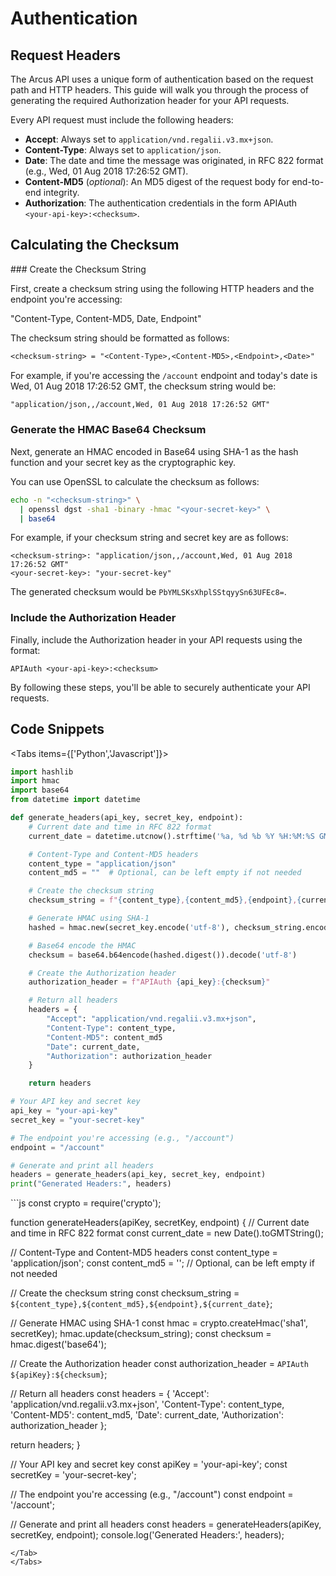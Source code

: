 
# Authentication

## Request Headers

The Arcus API uses a unique form of authentication based on the request path and HTTP headers. This guide will walk you through the process of generating the required Authorization header for your API requests.

Every API request must include the following headers:

* **Accept**: Always set to `application/vnd.regalii.v3.mx+json`.
* **Content-Type**: Always set to `application/json`.
* **Date**: The date and time the message was originated, in RFC 822 format (e.g., Wed, 01 Aug 2018 17:26:52 GMT).
* **Content-MD5** (*optional*): An MD5 digest of the request body for end-to-end integrity.
* **Authorization**: The authentication credentials in the form APIAuth `<your-api-key>:<checksum>`.

## Calculating the Checksum
<Steps>
### Create the Checksum String

First, create a checksum string using the following HTTP headers and the endpoint you're accessing:

"Content-Type, Content-MD5, Date, Endpoint"

The checksum string should be formatted as follows:

``` txt
<checksum-string> = "<Content-Type>,<Content-MD5>,<Endpoint>,<Date>"
```
For example, if you're accessing the `/account` endpoint and today's date is Wed, 01 Aug 2018 17:26:52 GMT, the checksum string would be:


``` txt
"application/json,,/account,Wed, 01 Aug 2018 17:26:52 GMT"
```

### Generate the HMAC Base64 Checksum

Next, generate an HMAC encoded in Base64 using SHA-1 as the hash function and your secret key as the cryptographic key.

You can use OpenSSL to calculate the checksum as follows:

``` bash
echo -n "<checksum-string>" \
  | openssl dgst -sha1 -binary -hmac "<your-secret-key>" \
  | base64
```
For example, if your checksum string and secret key are as follows:

```
<checksum-string>: "application/json,,/account,Wed, 01 Aug 2018 17:26:52 GMT"
<your-secret-key>: "your-secret-key"
```
The generated checksum would be `PbYMLSKsXhplSStqyySn63UFEc8=`.

### Include the Authorization Header

Finally, include the Authorization header in your API requests using the format:

```
APIAuth <your-api-key>:<checksum>
```
By following these steps, you'll be able to securely authenticate your API requests.

</Steps>

## Code Snippets

<Tabs items={['Python','Javascript']}>
<Tab>
```py
import hashlib
import hmac
import base64
from datetime import datetime

def generate_headers(api_key, secret_key, endpoint):
    # Current date and time in RFC 822 format
    current_date = datetime.utcnow().strftime('%a, %d %b %Y %H:%M:%S GMT')

    # Content-Type and Content-MD5 headers
    content_type = "application/json"
    content_md5 = ""  # Optional, can be left empty if not needed

    # Create the checksum string
    checksum_string = f"{content_type},{content_md5},{endpoint},{current_date}"

    # Generate HMAC using SHA-1
    hashed = hmac.new(secret_key.encode('utf-8'), checksum_string.encode('utf-8'), hashlib.sha1)

    # Base64 encode the HMAC
    checksum = base64.b64encode(hashed.digest()).decode('utf-8')

    # Create the Authorization header
    authorization_header = f"APIAuth {api_key}:{checksum}"

    # Return all headers
    headers = {
        "Accept": "application/vnd.regalii.v3.mx+json",
        "Content-Type": content_type,
        "Content-MD5": content_md5
        "Date": current_date,
        "Authorization": authorization_header
    }

    return headers

# Your API key and secret key
api_key = "your-api-key"
secret_key = "your-secret-key"

# The endpoint you're accessing (e.g., "/account")
endpoint = "/account"

# Generate and print all headers
headers = generate_headers(api_key, secret_key, endpoint)
print("Generated Headers:", headers)
```
</Tab>
<Tab>
```js
const crypto = require('crypto');

function generateHeaders(apiKey, secretKey, endpoint) {
  // Current date and time in RFC 822 format
  const current_date = new Date().toGMTString();

  // Content-Type and Content-MD5 headers
  const content_type = 'application/json';
  const content_md5 = '';  // Optional, can be left empty if not needed

  // Create the checksum string
  const checksum_string = `${content_type},${content_md5},${endpoint},${current_date}`;

  // Generate HMAC using SHA-1
  const hmac = crypto.createHmac('sha1', secretKey);
  hmac.update(checksum_string);
  const checksum = hmac.digest('base64');

  // Create the Authorization header
  const authorization_header = `APIAuth ${apiKey}:${checksum}`;

  // Return all headers
  const headers = {
    'Accept': 'application/vnd.regalii.v3.mx+json',
    'Content-Type': content_type,
    'Content-MD5': content_md5,
    'Date': current_date,
    'Authorization': authorization_header
  };

  return headers;
}

// Your API key and secret key
const apiKey = 'your-api-key';
const secretKey = 'your-secret-key';

// The endpoint you're accessing (e.g., "/account")
const endpoint = '/account';

// Generate and print all headers
const headers = generateHeaders(apiKey, secretKey, endpoint);
console.log('Generated Headers:', headers);

```
</Tab>
</Tabs>